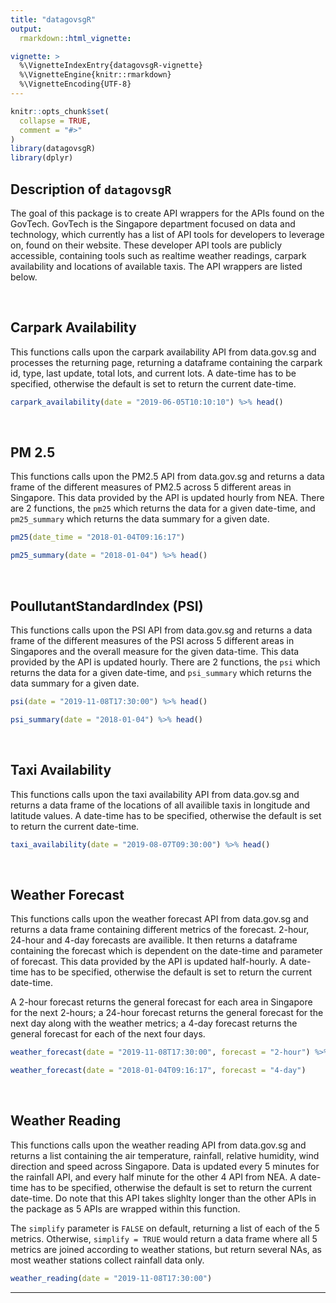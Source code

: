 ---
title: "datagovsgR"
output: 
  rmarkdown::html_vignette:

vignette: >
  %\VignetteIndexEntry{datagovsgR-vignette}
  %\VignetteEngine{knitr::rmarkdown}
  %\VignetteEncoding{UTF-8}
---

```{r, include = FALSE}
knitr::opts_chunk$set(
  collapse = TRUE,
  comment = "#>"
)
library(datagovsgR)
library(dplyr)
```

## Description of `datagovsgR`

The goal of this package is to create API wrappers for the APIs found on the GovTech. GovTech is the Singapore department focused on data and technology, which currently has a list of API tools for developers to leverage on, found on their website. These developer API tools are publicly accessible, containing tools such as realtime weather readings, carpark availability and locations of available taxis. The API wrappers are listed below.

<br>

## Carpark Availability

This functions calls upon the carpark availability API from data.gov.sg and processes the returning page, returning a dataframe containing the carpark id, type, last update, total lots, and current lots. A date-time has to be specified, otherwise the default is set to return the current date-time.

```{r}
carpark_availability(date = "2019-06-05T10:10:10") %>% head()
```

<br>

## PM 2.5

This functions calls upon the PM2.5 API from data.gov.sg and returns a data frame of the different measures of PM2.5 across 5 different areas in Singapore. This data provided by the API is updated hourly from NEA. There are 2 functions, the `pm25` which returns the data for a given date-time, and `pm25_summary` which returns the data summary for a given date.

```{r}
pm25(date_time = "2018-01-04T09:16:17")
```

```{r}
pm25_summary(date = "2018-01-04") %>% head()
```

<br>

## PoullutantStandardIndex (PSI)

This functions calls upon the PSI API from data.gov.sg and returns a data frame of the different measures of the PSI across 5 different areas in Singapores and the overall measure for the given data-time. This data provided by the API is updated hourly.  There are 2 functions, the `psi` which returns the data for a given date-time, and `psi_summary` which returns the data summary for a given date.

```{r}
psi(date = "2019-11-08T17:30:00") %>% head()
```

```{r}
psi_summary(date = "2018-01-04") %>% head()
```

<br>

## Taxi Availability

This functions calls upon the taxi availability API from data.gov.sg and returns a data frame of the locations of all availible taxis in longitude and latitude values. A date-time has to be specified, otherwise the default is set to return the current date-time.

```{r}
taxi_availability(date = "2019-08-07T09:30:00") %>% head()
```

<br>

## Weather Forecast

This functions calls upon the weather forecast API from data.gov.sg and returns a data frame containing different metrics of the forecast. 2-hour, 24-hour and 4-day forecasts are availible. It then returns a dataframe containing the forecast which is dependent on the date-time and parameter of forecast. This data provided by the API is updated half-hourly. A date-time has to be specified, otherwise the default is set to return the current date-time.

A 2-hour forecast returns the general forecast for each area in Singapore for the next 2-hours; a 24-hour forecast returns the general forecast for the next day along with the weather metrics; a 4-day forecast returns the general forecast for each of the next four days.

```{r}
weather_forecast(date = "2019-11-08T17:30:00", forecast = "2-hour") %>% head()
```

```{r}
weather_forecast(date = "2018-01-04T09:16:17", forecast = "4-day")
```

<br>

## Weather Reading

This functions calls upon the weather reading API from data.gov.sg and returns a list containing the air temperature, rainfall, relative humidity, wind direction and speed across Singapore. Data is updated every 5 minutes for the rainfall API, and every half minute for the other 4 API from NEA. A date-time has to be specified, otherwise the default is set to return the current date-time. Do note that this API takes slighlty longer than the other APIs in the package as 5 APIs are wrapped within this function.

The `simplify` parameter is `FALSE` on default, returning a list of each of the 5 metrics. Otherwise, `simplify = TRUE` would return a data frame where all 5 metrics are joined according to weather stations, but return several NAs, as most weather stations collect rainfall data only.

```{r}
weather_reading(date = "2019-11-08T17:30:00")
```

***









